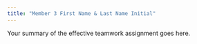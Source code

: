 ```yaml
---
title: "Member 3 First Name & Last Name Initial"
---
```


Your summary of the effective teamwork assignment goes here.

